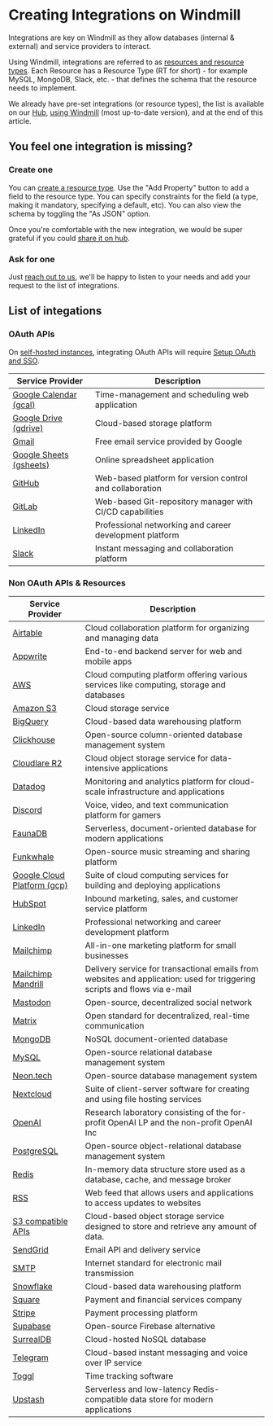 
# Creating Integrations on Windmill

Integrations are key on Windmill as they allow databases (internal & external) and service providers to interact.

Using Windmill, integrations are referred to as [resources and resource types](../core_concepts/3_resources_and_types/index.mdx). Each Resource has a Resource Type (RT for short) - for example MySQL, MongoDB, Slack, etc. - that defines the schema that the resource needs to implement.

We already have pre-set integrations (or resource types), the list is available on our [Hub](https://hub.windmill.dev/resources), [using Windmill](/docs/getting_started/how_to_use_windmill) (most up-to-date version), and at the end of this article.

<div class="grid grid-cols-2 gap-6 mb-4">
    <DocCard
    	title="Resources and Resource Types"
    	description="Resources are structured configurations and connections to third-party systems, with Resource Types defining the schema for each Resource."
    	href="/docs/core_concepts/resources_and_types"
    />
</div>

## You feel one integration is missing?

### Create one

You can [create a resource type](../core_concepts/3_resources_and_types/index.mdx#create-a-resource-type). Use the "Add Property" button to add a field to the resource type. You can specify constraints for the field (a type, making it mandatory, specifying a default, etc). You can also view the schema by toggling the "As JSON" option.

Once you're comfortable with the new integration, we would be super grateful if you could [share it on hub](/docs/misc/share_on_hub).

<div class="grid grid-cols-2 gap-6 mb-4">
    <DocCard
    	title="Create a Resource Type"
    	description="Resource Types define the schema for each Resource."
    	href="/docs/core_concepts/resources_and_types#create-a-resource-type"
    />
</div>

### Ask for one

Just [reach out to us](../misc/6_getting_help/index.mdx), we'll be happy to listen to your needs and add your request to the list of integrations.

<div class="grid grid-cols-2 gap-6 mb-4">
    <DocCard
    	title="Contact / Getting Help"
    	description="Getting stuck using Windmill? Your problem can be quickly solved and reporting it is the best way to contribute!"
    	href="/docs/misc/getting_help"
    />
</div>

## List of integations

### OAuth APIs

On [self-hosted instances](../advanced/1_self_host/index.mdx), integrating OAuth APIs will require [Setup OAuth and SSO](../misc/2_setup_oauth/index.mdx).

| Service Provider                              | Description                                                                                                               |
| --------------------------------------------- | ------------------------------------------------------------------------------------------------------------------------- |
| [Google Calendar (gcal)](./gcal.md)           | Time-management and scheduling web application                                                                            |
| [Google Drive (gdrive)](./gdrive.md)          | Cloud-based storage platform                                                                                              |
| [Gmail](./gmail.md)                           | Free email service provided by Google                                                                                     |
| [Google Sheets (gsheets)](./gsheets.md)       | Online spreadsheet application                                                                                            |
| [GitHub](./github.mdx)                         | Web-based platform for version control and collaboration                                                                  |
| [GitLab](./gitlab.mdx)                         | Web-based Git-repository manager with CI/CD capabilities                                                                  |
| [LinkedIn](./linkedin.md)                     | Professional networking and career development platform                                                                   |
| [Slack](./slack.mdx)                           | Instant messaging and collaboration platform                                                                              |

### Non OAuth APIs & Resources

| Service Provider                              | Description                                                                                                               |
| --------------------------------------------- | ------------------------------------------------------------------------------------------------------------------------- |
| [Airtable](./airtable.md)                     | Cloud collaboration platform for organizing and managing data                                                             |
| [Appwrite](./appwrite.md)                     | End-to-end backend server for web and mobile apps                                                                         |
| [AWS](./aws.md)                               | Cloud computing platform offering various services like computing, storage and databases                                  |
| [Amazon S3](./aws-s3.md)                      | Cloud storage service                                                                                                     |
| [BigQuery](./bigquery.mdx)                    | Cloud-based data warehousing platform                                                                                     |
| [Clickhouse](./clickhouse.md)                 | Open-source column-oriented database management system                                                                    |
| [Cloudlare R2](./cloudflare-r2.md)             | Cloud object storage service for data-intensive applications                                                              |
| [Datadog](./datadog.md)                       | Monitoring and analytics platform for cloud-scale infrastructure and applications                                         |
| [Discord](./discord.md)                       | Voice, video, and text communication platform for gamers                                                                  |
| [FaunaDB](./faunadb.md)                       | Serverless, document-oriented database for modern applications                                                            |
| [Funkwhale](./funkwhale.md)                   | Open-source music streaming and sharing platform                                                                          |
| [Google Cloud Platform (gcp)](./gcp.md)       | Suite of cloud computing services for building and deploying applications                                                 |
| [HubSpot](./hubspot.md)                       | Inbound marketing, sales, and customer service platform                                                                   |
| [LinkedIn](./linkedin.md)                     | Professional networking and career development platform                                                                   |
| [Mailchimp](./mailchimp.md)                   | All-in-one marketing platform for small businesses                                                                        |
| [Mailchimp Mandrill](./mailchimp_mandrill.md) | Delivery service for transactional emails from websites and application: used for triggering scripts and flows via e-mail |
| [Mastodon](./mastodon.md)                     | Open-source, decentralized social network                                                                                 |
| [Matrix](./matrix.md)                         | Open standard for decentralized, real-time communication                                                                  |
| [MongoDB](./mongodb.md)                       | NoSQL document-oriented database                                                                                          |
| [MySQL](./mysql.md)                           | Open-source relational database management system                                                                         |
| [Neon.tech](./neon.md)                        | Open-source database management system                                                                                    |
| [Nextcloud](./nextcloud.md)                   | Suite of client-server software for creating and using file hosting services                                                                                    |
| [OpenAI](./openai.md)                         | Research laboratory consisting of the for-profit OpenAI LP and the non-profit OpenAI Inc                                  |
| [PostgreSQL](./postgresql.md)                 | Open-source object-relational database management system                                                                  |
| [Redis](./redis.md)                           | In-memory data structure store used as a database, cache, and message broker                                              |
| [RSS](./rss.md)                               | Web feed that allows users and applications to access updates to websites                                                 |
| [S3 compatible APIs](./s3.md)                 | Cloud-based object storage service designed to store and retrieve any amount of data.                                     |
| [SendGrid](./sendgrid.md)                     | Email API and delivery service                                                                                            |
| [SMTP](./smtp.md)                             | Internet standard for electronic mail transmission                                                                        |
| [Snowflake](./snowflake.mdx)                  | Cloud-based data warehousing platform |
| [Square](./square.md)                         | Payment and financial services company                                                                                    |
| [Stripe](./stripe.md)                         | Payment processing platform                                                                                               |
| [Supabase](./supabase.md)                     | Open-source Firebase alternative                                                                                          |
| [SurrealDB](./surrealdb.md)                   | Cloud-hosted NoSQL database                                                                                               |
| [Telegram](./telegram.md)                     | Cloud-based instant messaging and voice over IP service                                                                   |
| [Toggl](./toggl.md)                           | Time tracking software                                                                                                    |
| [Upstash](./upstash.md)                       | Serverless and low-latency Redis-compatible data store for modern applications                                            |
